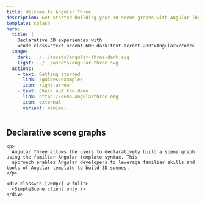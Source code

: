 ```yaml
---
title: Welcome to Angular Three
description: Get started building your 3D scene graphs with Angular Three
template: splash
hero:
  title: |
    Declarative 3D experiences with
    <code class="text-accent-600 dark:text-accent-200">Angular</code>
  image:
    dark: ../../assets/angular-three-dark.svg
    light: ../../assets/angular-three.svg
  actions:
    - text: Getting started
      link: /guides/example/
      icon: right-arrow
    - text: Check out the demo
      link: https://demo.angularthree.org
      icon: external
      variant: minimal
---
```



<section class="min-h-screen w-full flex justify-center items-center">
 <div class="relative h-full w-full grid grid-cols-8 gap-4">
  <div class="col-span-3">
    <h1>
      Declarative <span class="text-accent-600 dark:text-accent-200">scene graphs</span>
    </h1>

    <p>
      Angular Three allows the users to declaratively build a scene graph using the familiar Angular template syntax. This
      approach enables Angular developers to leverage familiar skills and tools of Angular template to build 3D scenes.
    </p>

    <div class="h-[200px] w-full">
      <SimpleScene client:only />
    </div>

  </div>
  <FloatingCodeBlock
    class="col-span-5"
    snippets={[
      { title: 'scene-graph.ts', name: 'simple-scene' },
      { title: 'canvas.ts', name: 'simple-scene-canvas' },
    ]}
  />

 </div>

</section>
